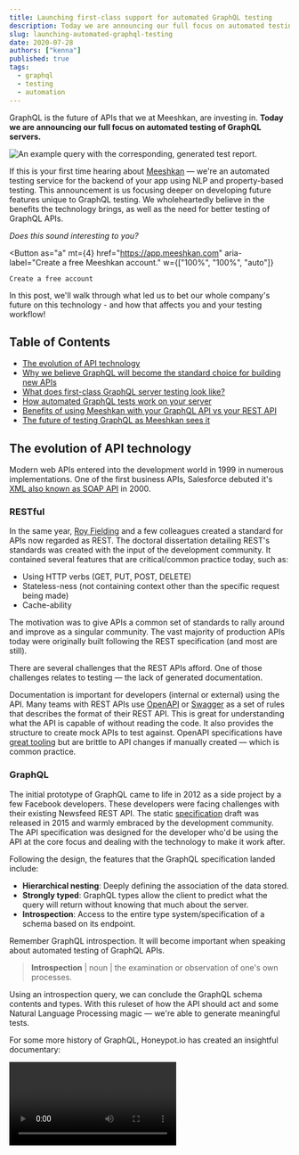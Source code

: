 ```yaml
---
title: Launching first-class support for automated GraphQL testing
description: Today we are announcing our full focus on automated testing of GraphQL servers.
slug: launching-automated-graphql-testing
date: 2020-07-28
authors: ["kenna"]
published: true
tags:
  - graphql
  - testing
  - automation
---
```



GraphQL is the future of APIs that we at Meeshkan, are investing in. **Today we are announcing our full focus on automated testing of GraphQL servers.**

![An example query with the corresponding, generated test report.](https://media.graphcms.com/locUhpIeToGAvxskJoda)

If this is your first time hearing about [Meeshkan](/) — we're an automated testing service for the backend of your app using NLP and property-based testing. This announcement is us focusing deeper on developing future features unique to GraphQL testing. We wholeheartedly believe in the benefits the technology brings, as well as the need for better testing of GraphQL APIs.

_Does this sound interesting to you?_

<Button
	as="a"
	mt={4}
	href="https://app.meeshkan.com"
	aria-label="Create a free Meeshkan account."
	w={["100%", "100%", "auto"]}
>
	Create a free account
</Button>

In this post, we'll walk through what led us to bet our whole company's future on this technology - and how that affects you and your testing workflow!

## Table of Contents

- [The evolution of API technology](#the-evolution-of-api-technology)
- [Why we believe GraphQL will become the standard choice for building new APIs](#why-we-believe-graphql-will-become-the-standard-choice-for-building-new-apis)
- [What does first-class GraphQL server testing look like?](#what-does-first-class-graphql-server-testing-look-like)
- [How automated GraphQL tests work on your server](#how-automated-graphql-tests-work-on-your-server)
- [Benefits of using Meeshkan with your GraphQL API vs your REST API](#benefits-of-using-meeshkan-with-your-graphql-api-vs-your-rest-api)
- [The future of testing GraphQL as Meeshkan sees it](#the-future-of-testing-graphql-as-meeshkan-sees-it)

## The evolution of API technology

Modern web APIs entered into the development world in 1999 in numerous implementations. One of the first business APIs, Salesforce debuted it's [XML also known as SOAP API](https://apievangelist.com/2012/12/20/history-of-apis/) in 2000.

### RESTful

In the same year, [Roy Fielding](https://blog.readme.com/the-history-of-rest-apis/) and a few colleagues created a standard for APIs now regarded as REST. The doctoral dissertation detailing REST's standards was created with the input of the development community. It contained several features that are critical/common practice today, such as:

- Using HTTP verbs (GET, PUT, POST, DELETE)
- Stateless-ness (not containing context other than the specific request being made)
- Cache-ability

The motivation was to give APIs a common set of standards to rally around and improve as a singular community. The vast majority of production APIs today were originally built following the REST specification (and most are still).

There are several challenges that the REST APIs afford. One of those challenges relates to testing — the lack of generated documentation.

Documentation is important for developers (internal or external) using the API. Many teams with REST APIs use [OpenAPI](https://swagger.io/specification/) or [Swagger](https://swagger.io/) as a set of rules that describes the format of their REST API. This is great for understanding what the API is capable of without reading the code. It also provides the structure to create mock APIs to test against. OpenAPI specifications have [great tooling](https://stoplight.io/) but are brittle to API changes if manually created — which is common practice.

### GraphQL

The initial prototype of GraphQL came to life in 2012 as a side project by a few Facebook developers. These developers were facing challenges with their existing Newsfeed REST API. The static [specification](https://spec.graphql.org/) draft was released in 2015 and warmly embraced by the development community. The API specification was designed for the developer who'd be using the API at the core focus and dealing with the technology to make it work after.

Following the design, the features that the GraphQL specification landed include:

- **Hierarchical nesting**: Deeply defining the association of the data stored.
- **Strongly typed**: GraphQL types allow the client to predict what the query will return without knowing that much about the server.
- **Introspection**: Access to the entire type system/specification of a schema based on its endpoint.

Remember GraphQL introspection. It will become important when speaking about automated testing of GraphQL APIs.

> **Introspection** | noun | the examination or observation of one's own processes.

Using an introspection query, we can conclude the GraphQL schema contents and types. With this ruleset of how the API should act and some Natural Language Processing magic — we're able to generate meaningful tests.

For some more history of GraphQL, Honeypot.io has created an insightful documentary:

<Video url="https://www.youtube.com/embed/783ccP__No8" />

## Why we believe GraphQL will become the standard choice for building new APIs

Processes as precedented as creating an API are resistant to change. Thankfully at the core, the two technologies are very similar. Both REST and GraphQL send an HTTP request and receive a response. GraphQL has many elements of the REST standard built into its functionality with upgrades to its developer experience.

As a company that has been focused on [testing](/blog/what-is-the-testing-pyramid/), [mocking](/blog/on-device-mocking-of-rest-apis-in-react-native/), and [use](/blog/why-not-use-real-apis-in-tests/) of APIs for the past few years, GraphQL has been on our radar for a while. And several of our team members were early adopters of GraphQL.

We as a team are now bought into the GraphQL ecosystem in our own stack using [8base](https://www.8base.com/) as our database. It's a MySQL database with a GraphQL API and a beautiful UI - but the preconfigured endpoint that we could query against was the decision settler.

Another sign that GraphQL will continue to be in the stack-of-choice is the [growing number of software industry leaders](https://graphql.org/users/) making exactly that choice. GitHub, one of the largest and most used developer tools, has a great GraphQL API and built-in documentation.

## What does first-class GraphQL server testing look like?

The first thing to clarify is that several parts of a GraphQL API that can be tested. The GraphQL query (including queries, mutations, and subscriptions), the GraphQL resolver, and the GraphQL server.

Depending on how you build your GraphQL schema, there are different parts of testing that could serve your team:

1. If you use a service such as [GraphCMS](https://graphcms.com/) or [8base](https://www.8base.com/) - they take care of building and managing the resolvers and server for you. If this is your case, it'd be most helpful to encourage your provider to use Meeshkan as your tests would need to be frontend focused.
1. If you've built your GraphQL API from scratch using something like [Prisma](https://www.prisma.io/) or [Apollo](https://www.apollographql.com/), you're in charge of maintaining all three parts of the API. Meeshkan is currently a tool for the resolvers and the server-side of your API. We make sure your auth is impenetrable and there aren't loopholes such as data accepted that will crash the server and more.

At Meeshkan, committing to first-class support means making decisions about data science algorithms, communities to invest in, and testing capabilities — **with GraphQL at the focus**. Possibly at the detriment to existing REST focused algorithms, other communities that might be interested in using Meeshkan, and the ability to test other API types. Of course, we keep a close eye on the divergence, but rest _cough 🤷‍♀️_ assured if you're building with a GraphQL API, we're dedicated.

Some things we are [exploring on our roadmap](#next-steps)

## How automated GraphQL tests work on your server

Using your GraphQL endpoint, Meeshkan dynamically generates and executes a series of property-based tests. There are a lot of moving pieces here that I want to break down the mechanics of.

First, when importing a project into Meeshkan, you're asked for either the location of your Open API specification and/or your project's GraphQL endpoint.

![Screenshot of the build settings from the Meeshkan webapp. At the bottom, there is an input for your GraphQL endpoint.](https://media.graphcms.com/vIthC9RqTUycJUhffO7c)

> If you're in the middle of a migration from REST to GraphQL or need to authenticate in REST but work with GraphQL, we support testing with both APIs in tandem!

The biggest challenges of automated software testing are dynamically generating tests as the code changes and making sure those tests are meaningful and high quality.

Our approach to this challenge is to base off of a concrete set of rules (in this case the GraphQL schema) and build from there. We use Natural Language Processing to generate reasonable inputs for fields with names like `email` and `password`. Starting from a certain (yet dynamic) base assures we know the results are actual, production reproducible scenarios.

## Benefits of using Meeshkan with your GraphQL API vs your REST API

Alongside the benefits of _using_ a GraphQL API, there are several benefits of the inherent structure and functionality that make it more compatible for testing.

GraphQL APIs are strongly typed. And while we are big fans of [strongly typed patterns in programming](/blog/functional-programming-for-frontend-pipe/) at Meeshkan, I digress. The native feature of a GraphQL schema, called introspection, allows the entire type structure and relationships to be queried on-demand, and dynamically as the API evolves.

Another feature that provides testing value, is the documentation of relationships. One feature we're passionate about at Meeshkan is stateful testing. We believe that for your tests to be meaningful, they should replicate a user in the wild — also known as your production app.

Most tools that _automatically_ test your app, read the code statically and make inferences. Meeshkan imitates a user with our integration tests. Stateful tests create users with traceable/reproducible steps that center around logic-heavy functions in your app. Some examples where stateful testing is invaluable include authorization, authentication, and transactions (currency, databases, etc).

GraphQL stores information about how mutations relate to queries. This gives confidence to our stateful testing algorithms.

For example, `tests` can be traced to `createTest` and `createManyTests`. With a REST API, there are common patterns that our NLP algorithms can pick up — but assumptions make for a lot less confident tests. For more complex relationships, we support custom GraphQL directives.

## The future of testing GraphQL as Meeshkan sees it

I'm super stoked to finally announce what we've been brewing internally and working with early adopters. We've got a vision that testing should be intertwined into your dynamic coding workflow, rather than a disconnected, skippable step. We're working hard to achieve this - starting in integration testing.

We're energized by the GraphQL community and the future that we can help developers achieve. A future where 'to test or not to test' is no longer a difficult decision.

### Next steps

- Allowing you to connect your client to test queries, mutations, and subscriptions used in production.
- Creating explicit test cases where you define the queries you'd like to run each test
- Monitoring auth (authentication and authorization) rules, notifying when a user scope has changed
- Is there something that you'd like to see in your testing workflow? [We want to hear from you!](/contact/)
